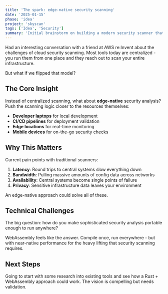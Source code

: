 ```yaml
---
title: 'The spark: edge-native security scanning'
date: '2025-01-15'
phase: 'idea'
project: 'skyscan'
tags: ['Idea', 'Security']
summary: 'Initial brainstorm on building a modern security scanner that runs at the edge instead of centralized infrastructure.'
---
```


Had an interesting conversation with a friend at AWS re:Invent about the challenges of cloud security scanning. Most tools today are centralized - you run them from one place and they reach out to scan your entire infrastructure.

But what if we flipped that model?

## The Core Insight

Instead of centralized scanning, what about **edge-native** security analysis? Push the scanning logic closer to the resources themselves:

- **Developer laptops** for local development
- **CI/CD pipelines** for deployment validation
- **Edge locations** for real-time monitoring
- **Mobile devices** for on-the-go security checks

## Why This Matters

Current pain points with traditional scanners:

1. **Latency**: Round trips to central systems slow everything down
2. **Bandwidth**: Pulling massive amounts of config data across networks
3. **Availability**: Central systems become single points of failure
4. **Privacy**: Sensitive infrastructure data leaves your environment

An edge-native approach could solve all of these.

## Technical Challenges

The big question: how do you make sophisticated security analysis portable enough to run anywhere?

WebAssembly feels like the answer. Compile once, run everywhere - but with near-native performance for the heavy lifting that security scanning requires.

## Next Steps

Going to start with some research into existing tools and see how a Rust + WebAssembly approach could work. The vision is compelling but needs validation.
